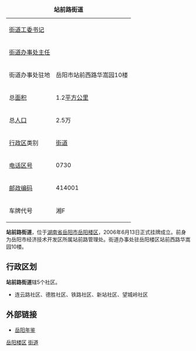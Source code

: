 {| border="1" cellpadding="4" cellspacing="0" align="right" width="280" style="margin: 0 0 1em 1em; background: #ffffff; border: 1px #aaaaaa solid; border-collapse: collapse; font-size: 90%;"
|-----
|+'''站前路街道'''
|-----
|[[街道工委书记|街道工委书记]]||
|-----
|[[街道办事处主任|街道办事处主任]]||
|-----
| 街道办事处驻地 || 岳阳市站前西路华嵩园10楼
|-----
| 总[[面积|面积]]
| 1.2[[平方公里|平方公里]]              
|-----
| 总[[人口|人口]]
| 2.5万
|-----
| [[中国行政区|行政区]]类别 || [[街道|街道]]
|-----
| [[电话区号|电话区号]]
| 0730
|-----
|[[邮政编码|邮政编码]] || 414001
|-----
|车牌代号|| 湘F
|}

'''站前路街道'''，位于[[湖南省|湖南省]][[岳阳市|岳阳市]][[岳阳楼区|岳阳楼区]]，2006年6月13日正式挂牌成立。前身为岳阳市经济技术开发区所属站前路管理处。街道办事处驻岳阳楼区站前西路华嵩园10楼。

==行政区划==
'''站前路街道'''辖5个社区。
*连云路社区、德胜社区、铁路社区、新站社区、望城岭社区

==外部链接==
*[https://archive.is/20121127055544/http://www.yysqw.gov.cn/Html/10/2009juan/xianshiqugaikuang/603762334804.html 岳阳年鉴]

{{湖南小作品}}
{{岳阳市岳阳楼区行政区划}}

[[Category:岳阳街道_(行政区划)|岳阳楼区]]
[[Category:岳阳楼区行政区划|街道]]